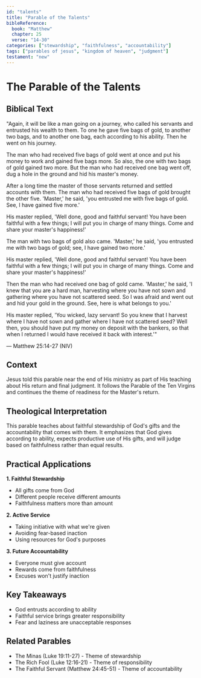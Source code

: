 ```yaml
---
id: "talents"
title: "Parable of the Talents"
bibleReference:
  book: "Matthew"
  chapter: 25
  verse: "14-30"
categories: ["stewardship", "faithfulness", "accountability"]
tags: ["parables of jesus", "kingdom of heaven", "judgment"]
testament: "new"
---
```


# The Parable of the Talents

## Biblical Text

"Again, it will be like a man going on a journey, who called his servants and entrusted his wealth to them. To one he gave five bags of gold, to another two bags, and to another one bag, each according to his ability. Then he went on his journey.

The man who had received five bags of gold went at once and put his money to work and gained five bags more. So also, the one with two bags of gold gained two more. But the man who had received one bag went off, dug a hole in the ground and hid his master's money.

After a long time the master of those servants returned and settled accounts with them. The man who had received five bags of gold brought the other five. 'Master,' he said, 'you entrusted me with five bags of gold. See, I have gained five more.'

His master replied, 'Well done, good and faithful servant! You have been faithful with a few things; I will put you in charge of many things. Come and share your master's happiness!'

The man with two bags of gold also came. 'Master,' he said, 'you entrusted me with two bags of gold; see, I have gained two more.'

His master replied, 'Well done, good and faithful servant! You have been faithful with a few things; I will put you in charge of many things. Come and share your master's happiness!'

Then the man who had received one bag of gold came. 'Master,' he said, 'I knew that you are a hard man, harvesting where you have not sown and gathering where you have not scattered seed. So I was afraid and went out and hid your gold in the ground. See, here is what belongs to you.'

His master replied, 'You wicked, lazy servant! So you knew that I harvest where I have not sown and gather where I have not scattered seed? Well then, you should have put my money on deposit with the bankers, so that when I returned I would have received it back with interest.'"

— Matthew 25:14-27 (NIV)

## Context

Jesus told this parable near the end of His ministry as part of His teaching about His return and final judgment. It follows the Parable of the Ten Virgins and continues the theme of readiness for the Master's return.

## Theological Interpretation

This parable teaches about faithful stewardship of God's gifts and the accountability that comes with them. It emphasizes that God gives according to ability, expects productive use of His gifts, and will judge based on faithfulness rather than equal results.

## Practical Applications

**1. Faithful Stewardship**
- All gifts come from God
- Different people receive different amounts
- Faithfulness matters more than amount

**2. Active Service**
- Taking initiative with what we're given
- Avoiding fear-based inaction
- Using resources for God's purposes

**3. Future Accountability**
- Everyone must give account
- Rewards come from faithfulness
- Excuses won't justify inaction

## Key Takeaways

- God entrusts according to ability
- Faithful service brings greater responsibility
- Fear and laziness are unacceptable responses

## Related Parables

- The Minas (Luke 19:11-27) - Theme of stewardship
- The Rich Fool (Luke 12:16-21) - Theme of responsibility
- The Faithful Servant (Matthew 24:45-51) - Theme of accountability 